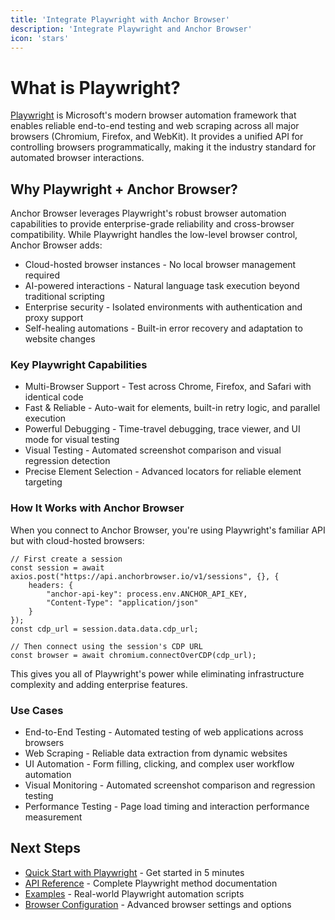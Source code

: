 ```yaml
---
title: 'Integrate Playwright with Anchor Browser'
description: 'Integrate Playwright and Anchor Browser'
icon: 'stars'
---
```


# What is Playwright?

[Playwright](https://playwright.dev/) is Microsoft's modern browser automation framework that enables reliable end-to-end testing and web scraping across all major browsers (Chromium, Firefox, and WebKit). It provides a unified API for controlling browsers programmatically, making it the industry standard for automated browser interactions.

## Why Playwright + Anchor Browser?

Anchor Browser leverages Playwright's robust browser automation capabilities to provide enterprise-grade reliability and cross-browser compatibility. While Playwright handles the low-level browser control, Anchor Browser adds:

- Cloud-hosted browser instances - No local browser management required
- AI-powered interactions - Natural language task execution beyond traditional scripting
- Enterprise security - Isolated environments with authentication and proxy support
- Self-healing automations - Built-in error recovery and adaptation to website changes

### Key Playwright Capabilities

- Multi-Browser Support - Test across Chrome, Firefox, and Safari with identical code
- Fast & Reliable - Auto-wait for elements, built-in retry logic, and parallel execution
- Powerful Debugging - Time-travel debugging, trace viewer, and UI mode for visual testing
- Visual Testing - Automated screenshot comparison and visual regression detection
- Precise Element Selection - Advanced locators for reliable element targeting


### How It Works with Anchor Browser

When you connect to Anchor Browser, you're using Playwright's familiar API but with cloud-hosted browsers:

```
// First create a session
const session = await axios.post("https://api.anchorbrowser.io/v1/sessions", {}, {
    headers: {
        "anchor-api-key": process.env.ANCHOR_API_KEY,
        "Content-Type": "application/json"
    }
});
const cdp_url = session.data.data.cdp_url;

// Then connect using the session's CDP URL
const browser = await chromium.connectOverCDP(cdp_url);
```

This gives you all of Playwright's power while eliminating infrastructure complexity and adding enterprise features.

### Use Cases

- End-to-End Testing - Automated testing of web applications across browsers
- Web Scraping - Reliable data extraction from dynamic websites
- UI Automation - Form filling, clicking, and complex user workflow automation
- Visual Monitoring - Automated screenshot comparison and regression testing
- Performance Testing - Page load timing and interaction performance measurement

## Next Steps

- [Quick Start with Playwright](/quickstart/use-via-code) - Get started in 5 minutes
- [API Reference](/sdk-reference/browser-sessions/start-browser-session) - Complete Playwright method documentation
- [Examples](/examples/form-filling) - Real-world Playwright automation scripts
- [Browser Configuration](/sdk-reference/browser-sessions/start-browser-session#body-browser) - Advanced browser settings and options
